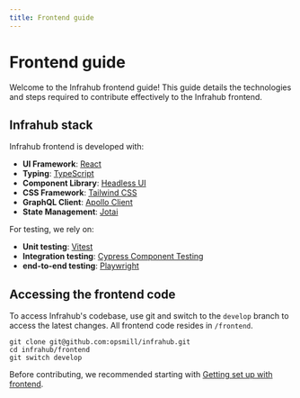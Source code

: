 ```yaml
---
title: Frontend guide
---
```


# Frontend guide

Welcome to the Infrahub frontend guide! This guide details the technologies and steps required to contribute effectively to the Infrahub frontend.

## Infrahub stack

Infrahub frontend is developed with:

- **UI Framework**: [React](https://react.dev/)
- **Typing**: [TypeScript](https://www.typescriptlang.org/)
- **Component Library**: [Headless UI](https://headlessui.com/)
- **CSS Framework**: [Tailwind CSS](https://tailwindcss.com/)
- **GraphQL Client**: [Apollo Client](https://www.apollographql.com/docs/react/)
- **State Management**: [Jotai](https://jotai.org/)

For testing, we rely on:

- **Unit testing**: [Vitest](https://vitest.dev/)
- **Integration testing**: [Cypress Component Testing](https://docs.cypress.io/guides/component-testing/overview)
- **end-to-end testing**: [Playwright](https://playwright.dev/)

## Accessing the frontend code

To access Infrahub's codebase, use git and switch to the `develop` branch to access the latest changes. All frontend code resides in `/frontend`.

```shell
git clone git@github.com:opsmill/infrahub.git
cd infrahub/frontend
git switch develop
```

Before contributing, we recommended starting with [Getting set up with frontend](getting-set-up).
